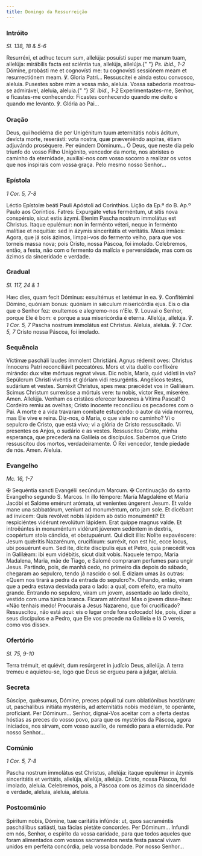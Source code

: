 ```yaml
---
title: Domingo da Ressurreição
---
```


### Intróito

<em>Sl. 138, 18 & 5-6</em>

<div class="side-by-side not-content">
  <span>
    Resurréxi, et adhuc tecum sum, allelúja: posuísti super me manum tuam,
    allelúja: mirábilis facta est sciéntia tua, allelúja, allelúja.{" "}
    <em>Ps. ibid., 1-2</em> Dómine, probásti me et cognovísti me: tu cognovísti
    sessiónem meam et resurrectiónem meam. ℣. Gloria Patri...
  </span>
  <span>
    Ressuscitei e ainda estou convosco, aleluia. Pusestes sobre mim a vossa mão,
    aleluia. Vossa sabedoria mostrou-se admirável, aleluia, aleluia.{" "}
    <em>Sl. ibid., 1-2</em> Experimentastes-me, Senhor, e ficastes-me
    conhecendo: Ficastes conhecendo quando me deito e quando me levanto. ℣.
    Glória ao Pai...
  </span>
</div>

### Oração

<div class="side-by-side not-content">
  <span>
    Deus, qui hodiérna die per Unigénitum tuum æternitátis nobis áditum, devícta
    morte, reserásti: vota nostra, quæ præveniéndo aspíras, étiam adjuvándo
    proséquere. Per eúndem Dóminum...
  </span>
  <span>
    Ó Deus, que neste dia pelo triunfo do vosso Filho Unigénito, vencedor da
    morte, nos abristes o caminho da eternidade, auxiliai-nos com vosso socorro
    a realizar os votos que nos inspirais com vossa graça. Pelo mesmo nosso
    Senhor...
  </span>
</div>

### Epístola

<em>1 Cor. 5, 7-8</em>

<div class="side-by-side not-content">
  <span>Léctio Epístolæ beáti Pauli Apóstoli ad Corinthios.</span>
  <span>Lição da Ep.ª do B. Ap.º Paulo aos Coríntios.</span>
  <span>
    Fatres: Expurgáte vetus ferméntum, ut sitis nova conspérsio, sicut estis
    ázymi. Etenim Pascha nostrum immolátus est Christus. Itaque epulémur: non in
    ferménto véteri, neque in ferménto malítiae et nequitiæ: sed in ázymis
    sinceritátis et veritátis.
  </span>
  <span>
    Meus irmãos: Agora, que já sois ázimos, limpai-vos do fermento velho, para
    que vos torneis massa nova; pois Cristo, nossa Páscoa, foi imolado.
    Celebremos, então, a festa, não com o fermento da malícia e perversidade,
    mas com os ázimos da sinceridade e verdade.
  </span>
</div>

### Gradual

<em>Sl. 117, 24 & 1</em>

<div class="side-by-side not-content">
  <span>
    Hæc dies, quam fecit Dóminus: exsultémus et lætémur in ea. ℣. Confitémini
    Dómino, quóniam bonus: quóniam in sǽculum misericórdia ejus.
  </span>
  <span>
    Eis o dia que o Senhor fez: exultemos e alegremo-nos n’Ele. ℣. Louvai o
    Senhor, porque Ele é bom: e porque a sua misericórdia é eterna.
  </span>
  <span>
    Allelúja, allelúja. ℣. <em>1 Cor. 5, 7</em> Pascha nostrum immolátus est
    Christus.
  </span>
  <span>
    Aleluia, aleluia. ℣. <em>1 Cor. 5, 7</em> Cristo nossa Páscoa, foi imolado.
  </span>
</div>

### Sequência

<div class="side-by-side not-content">
  <span>
    Víctimæ pascháli laudes ímmolent Christiáni. Agnus rédemit oves: Christus
    ínnocens Patri reconciliávit peccatóres. Mors et vita duéllo conflixére
    mirándo: dux vitæ mórtuus regnat vivus. Dic nobis, María, quid vidísti in
    via? Sepúlcrum Christi vivéntis et glóriam vidi resurgéntis. Angélicos
    testes, sudárium et vestes. Surréxit Christus, spes mea: præcédet vos in
    Galilǽam. Scimus Christum surrexísse a mórtuis vere: tu nobis, victor Rex,
    miserére. Amen. Allelúja.
  </span>
  <span>
    Venham os cristãos oferecer louvores à Vítima Pascal! O Cordeiro remiu as
    ovelhas; Cristo inocente reconciliou os pecadores com o Pai. A morte e a
    vida travaram combate estupendo: o autor da vida morreu, mas Ele vive e
    reina. Diz-nos, ó Maria, o que viste no caminho? Vi o sepulcro de Cristo,
    que está vivo; vi a glória de Cristo ressuscitado. Vi presentes os Anjos, o
    sudário e as vestes. Ressuscitou Cristo, minha esperança, que precederá na
    Galileia os discípulos. Sabemos que Cristo ressuscitou dos mortos,
    verdadeiramente. Ó Rei vencedor, tende piedade de nós. Amen. Aleluia.
  </span>
</div>

### Evangelho

<em>Mc. 16, 1-7</em>

<div class="side-by-side not-content">
  <span>
    <span class="text-red-500">✠</span> Sequéntia sancti Evangélii secúndum
    Marcum.
  </span>
  <span>
    <span class="text-red-500">✠</span> Continuação do santo Evangelho segundo
    S. Marcos.
  </span>
  <span>
    In illo témpore: María Magdaléne et María Jacóbi et Salóme emérunt arómata,
    ut venientes úngerent Jesum. Et valde mane una sabbatórum, veniunt ad
    monuméntum, orto jam sole. Et dicébant ad ínvicem: Quis revólvet nobis
    lápidem ab óstio monuménti? Et respiciéntes vidérunt revolútum lápidem. Erat
    quippe magnus valde. Et introëúntes in monuméntum vidérunt júvenem sedéntem
    in dextris, coopértum stola cándida, et obstupuérunt. Qui dicit illis:
    Nolíte expavéscere: Jesum quǽritis Nazarénum, crucifíxum: surréxit, non est
    hic, ecce locus, ubi posuérunt eum. Sed ite, dícite discípulis ejus et
    Petro, quia præcédit vos in Galilǽam: ibi eum vidébitis, sicut dixit vobis.
  </span>
  <span>
    Naquele tempo, Maria Madalena, Maria, mãe de Tiago, e Salomé compraram
    perfumes para ungir Jesus. Partindo, pois, de manhã cedo, no primeiro dia
    depois do sábado, chegaram ao sepulcro, tendo já nascido o sol. E diziam
    umas às outras: «Quem nos tirará a pedra da entrada do sepulcro?». Olhando,
    então, viram que a pedra estava desviada para o lado: a qual, com efeito,
    era muito grande. Entrando no sepulcro, viram um jovem, assentado ao lado
    direito, vestido com uma túnica branca. Ficaram atónitas! Mas o jovem
    disse-lhes: «Não tenhais medo! Procurais a Jesus Nazareno, que foi
    crucificado? Ressuscitou, não está aqui: eis o lugar onde fora colocado!
    Ide, pois, dizer a seus discípulos e a Pedro, que Ele vos precede na
    Galileia e lá O vereis, como vos disse».
  </span>
</div>

### Ofertório

<em>Sl. 75, 9-10</em>

<div class="side-by-side not-content">
  <span>
    Terra trémuit, et quiévit, dum resúrgeret in judício Deus, allelúja.
  </span>
  <span>
    A terra tremeu e aquietou-se, logo que Deus se ergueu para a julgar,
    aleluia.
  </span>
</div>

### Secreta

<div class="side-by-side not-content">
  <span>
    Súscipe, quǽsumus, Dómine, preces pópuli tui cum oblatiónibus hostiárum: ut,
    paschálibus initiáta mystériis, ad æternitátis nobis medélam, te operánte,
    profíciant. Per Dóminum...
  </span>
  <span>
    Senhor, dignai-Vos aceitar com a oferta destas hóstias as preces do vosso
    povo, para que os mystérios da Páscoa, agora iniciados, nos sirvam, com
    vosso auxílio, de remédio para a eternidade. Por nosso Senhor...
  </span>
</div>

### Comúnio

<em>1 Cor. 5, 7-8</em>

<div class="side-by-side not-content">
  <span>
    Pascha nostrum immolátus est Christus, allelúja: itaque epulémur in ázymis
    sinceritátis et veritátis, allelúja, allelúja, allelúja.
  </span>
  <span>
    Cristo, nossa Páscoa, foi imolado, aleluia. Celebremos, pois, a Páscoa com
    os ázimos da sinceridade e verdade, aleluia, aleluia, aleluia.
  </span>
</div>

### Postcomúnio

<div class="side-by-side not-content">
  <span>
    Spíritum nobis, Dómine, tuæ caritátis infúnde: ut, quos sacraméntis
    paschálibus satiásti, tua fácias pietáte concordes. Per Dóminum...
  </span>
  <span>
    Infundi em nós, Senhor, o espírito da vossa caridade, para que todos aqueles
    que foram alimentados com vossos sacramentos nesta festa pascal vivam unidos
    em perfeita concórdia, pela vossa bondade. Por nosso Senhor...
  </span>
</div>
